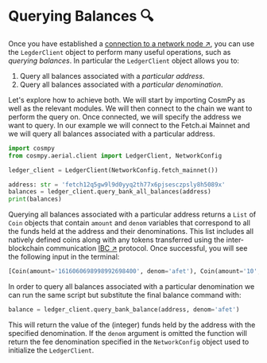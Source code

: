 # Querying Balances 🔍

Once you have established a [connection to a network node ↗️](/guides/CosmPy/EstablishingNodeConnection.md), you can use the `LegderClient` object to perform many useful operations, such as _querying balances_. In particular the `LedgerClient` object allows you to:

1. Query all balances associated with a _particular address_.
2. Query all balances associated with a _particular denomination_.

Let's explore how to achieve both. We will start by importing CosmPy as well as the relevant modules. We will then connect to the chain we want to perform the query on. Once connected, we will specify the address we want to query. In our example we will connect to the Fetch.ai Mainnet and we will query all balances associated with a particular address.

```py copy 
import cosmpy
from cosmpy.aerial.client import LedgerClient, NetworkConfig

ledger_client = LedgerClient(NetworkConfig.fetch_mainnet())

address: str = 'fetch12q5gw9l9d0yyq2th77x6pjsesczpsly8h5089x'
balances = ledger_client.query_bank_all_balances(address)
print(balances)
```

Querying all balances associated with a particular address returns a `List` of `Coin` objects that contain `amount` and `denom` variables that correspond to all the funds held at the address and their denominations. This list includes all natively defined coins along with any tokens transferred using the inter-blockchain communication [IBC ↗️](https://ibcprotocol.org/) protocol. Once successful, you will see the following input in the terminal:

```py copy
[Coin(amount='1616060698998992698400', denom='afet'), Coin(amount='10', denom='ibc/605C5B80A8253543F8038F96F56BA13BDD8D300E12F1B32A3FA2E1EB2A933FA1'), Coin(amount='5000000', denom='ibc/B58E6786772640EC4B538AFC4393F742C326734B74CCAFAFBF7EFDC7D435B428')]
```

In order to query all balances associated with a particular denomination we can run the same script but substitute the final balance command with:

```py 
balance = ledger_client.query_bank_balance(address, denom='afet')
```

This will return the value of the (integer) funds held by the address with the specified
denomination. If the `denom` argument is omitted the function will return the fee denomination specified in the `NetworkConfig` object used to initialize the `LedgerClient`.
